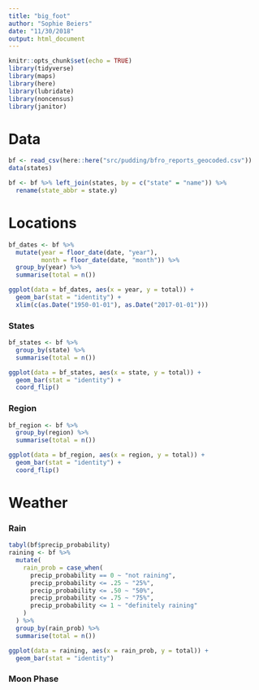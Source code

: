 ```yaml
---
title: "big_foot"
author: "Sophie Beiers"
date: "11/30/2018"
output: html_document
---
```


```r
knitr::opts_chunk$set(echo = TRUE)
library(tidyverse)
library(maps)
library(here)
library(lubridate)
library(noncensus)
library(janitor)
```
# Data
```r
bf <- read_csv(here::here("src/pudding/bfro_reports_geocoded.csv"))
data(states)

bf <- bf %>% left_join(states, by = c("state" = "name")) %>% 
  rename(state_abbr = state.y)
```
# Locations
```r
bf_dates <- bf %>% 
  mutate(year = floor_date(date, "year"),
         month = floor_date(date, "month")) %>% 
  group_by(year) %>% 
  summarise(total = n())

ggplot(data = bf_dates, aes(x = year, y = total)) +
  geom_bar(stat = "identity") +
  xlim(c(as.Date("1950-01-01"), as.Date("2017-01-01")))
```
### States
```r
bf_states <- bf %>% 
  group_by(state) %>% 
  summarise(total = n())

ggplot(data = bf_states, aes(x = state, y = total)) +
  geom_bar(stat = "identity") + 
  coord_flip()
```
### Region
```r
bf_region <- bf %>% 
  group_by(region) %>% 
  summarise(total = n())

ggplot(data = bf_region, aes(x = region, y = total)) +
  geom_bar(stat = "identity") + 
  coord_flip()
```
# Weather
### Rain
```r
tabyl(bf$precip_probability)
raining <- bf %>% 
  mutate(
    rain_prob = case_when(
      precip_probability == 0 ~ "not raining",
      precip_probability <= .25 ~ "25%",
      precip_probability <= .50 ~ "50%",
      precip_probability <= .75 ~ "75%",
      precip_probability <= 1 ~ "definitely raining"
    )
  ) %>% 
  group_by(rain_prob) %>% 
  summarise(total = n())

ggplot(data = raining, aes(x = rain_prob, y = total)) +
  geom_bar(stat = "identity")


```
### Moon Phase

```r

```

